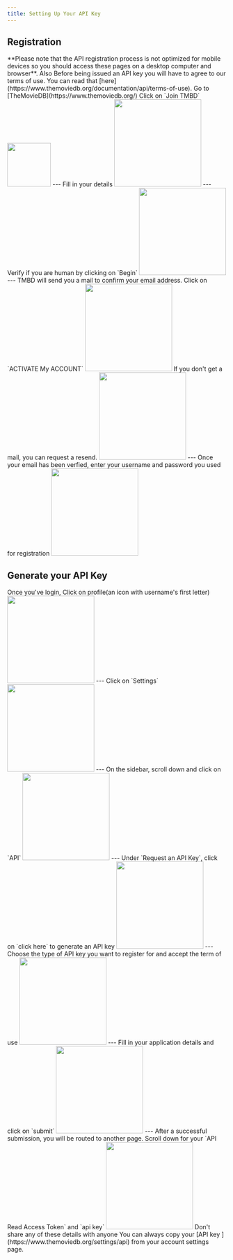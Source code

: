 ```yaml
---
title: Setting Up Your API Key
---
```


## Registration

<Note>
   **Please note that the API registration process is not optimized for mobile devices so you should access these pages on a desktop computer and browser**.
   Also Before being issued an API key you will have to agree to our terms of use. You can read that [here](https://www.themoviedb.org/documentation/api/terms-of-use).
</Note>
<Steps>
 <Step >
  Go to [TheMovieDB](https://www.themoviedb.org/)
 </Step>
 <Step>
    Click on `Join TMBD`
    <Frame>
     <img height="100" noZoom src="/images/tmbd.png"/>
    </Frame>
    ---
 </Step>

 <Step>
  Fill in your details
    <Frame>
     <img height="200" noZoom src="/images/signup.png"/>
    </Frame>
    ---
 </Step>
 <Step>
   Verify if you are human by clicking on `Begin`
    <Frame>
     <img height="200" noZoom src="/images/human-verfiy.png"/>
    </Frame>
    ---
 </Step>
 <Step>
   TMBD will send you a mail to confirm your email address. Click on `ACTIVATE My ACCOUNT`
    <Frame>
     <img height="200" noZoom src="/images/activate.png"/>
    </Frame>
   <Accordion title="Did receive confirmation email?">
   If you don't get a mail, you can request a resend.
    <Frame>
     <img height="200" noZoom src="/images/resend.png"/>
    </Frame>
   </Accordion>
   ---
 </Step>
   <Step>
    Once your email has been verfied, enter your username and password you used for registration
    <Frame>
     <img height="200" noZoom src="/images/login.png"/>
    </Frame>
   </Step>
</Steps>

## Generate your API Key

<Steps>
  <Step>
  Once you've login, Click on profile(an icon with username's first letter)
    <Frame>
     <img height="200" noZoom src="/images/userfirst.png"/>
    </Frame>
    ---
  </Step>
  <Step>
   Click on `Settings`
    <Frame>
     <img height="200" noZoom src="/images/setting.png"/>
    </Frame>
    ---
  </Step>
  <Step>
   On the sidebar, scroll down and click on `API`
    <Frame>
     <img height="200" noZoom src="/images/API.png"/>
    </Frame>
    ---
  </Step>
  <Step>
   Under `Request an API Key`, click on `click here` to generate an API key
     <Frame>
     <img height="200" noZoom src="/images/click-here.png"/>
    </Frame>
    ---
  </Step>
  <Step>
   Choose the type of API key you want to register for and accept the term of use
    <Frame>
     <img height="200" noZoom src="/images/type.png"/>
    </Frame>
    ---
  </Step>
  <Step>
   Fill in your application details and click on `submit`
    <Frame>
     <img height="200" noZoom src="/images/application.png"/>
    </Frame>
    ---
  </Step>
  <Step>
   After a successful submission, you will be routed to another page. 
   Scroll down for your `API Read Access Token` and `api key`
     <Frame>
     <img height="200" noZoom src="/images/read-access.png"/>
    </Frame>
    <Warning>
    Don't share any of these details with anyone
    </Warning>
  </Step>
</Steps>
You can always copy your [API key ](https://www.themoviedb.org/settings/api) from your account settings page.


